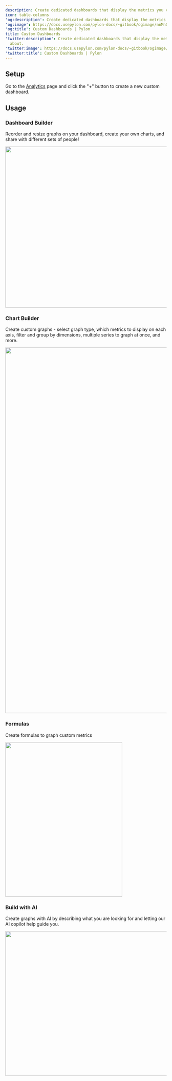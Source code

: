 ---
description: Create dedicated dashboards that display the metrics you care about.
icon: table-columns
'og:description': Create dedicated dashboards that display the metrics you care about.
'og:image': https://docs.usepylon.com/pylon-docs/~gitbook/ogimage/nnMnG7cYTNsGArOOCFCx
'og:title': Custom Dashboards | Pylon
title: Custom Dashboards
'twitter:description': Create dedicated dashboards that display the metrics you care
  about.
'twitter:image': https://docs.usepylon.com/pylon-docs/~gitbook/ogimage/nnMnG7cYTNsGArOOCFCx
'twitter:title': Custom Dashboards | Pylon
---
## Setup

Go to the [Analytics](https://app.usepylon.com/analytics) page and click the "+" button to create a new custom dashboard.

## Usage

### Dashboard Builder

Reorder and resize graphs on your dashboard, create your own charts, and share with different sets of people!

<Frame>
<img alt="" class="block" data-testid="zoom-image" fetchpriority="high" height="501" sizes="(max-width: 640px) 400px, 768px" src="/gif/custom1.gif" width="800"/>
</Frame>

### Chart Builder

Create custom graphs - select graph type, which metrics to display on each axis, filter and group by dimensions, multiple series to graph at once, and more.

<Frame>
<img alt="" class="block" data-testid="zoom-image" fetchpriority="low" height="1137" loading="lazy" sizes="(max-width: 640px) 400px, 768px" src="/images/2f4627df.png" width="2020"/>
</Frame>

### Formulas

Create formulas to graph custom metrics

<Frame>
<img alt="" class="block" data-testid="zoom-image" fetchpriority="low" height="480" loading="lazy" sizes="(max-width: 640px) 400px, 768px" src="/images/4572d078.png" width="365"/>
</Frame>

### Build with AI

Create graphs with AI by describing what you are looking for and letting our AI copilot help guide you.

<Frame>
<img alt="" class="block" data-testid="zoom-image" fetchpriority="low" height="450" loading="lazy" sizes="(max-width: 640px) 400px, 768px" src="/gif/custom2.gif" width="800"/>
</Frame>
